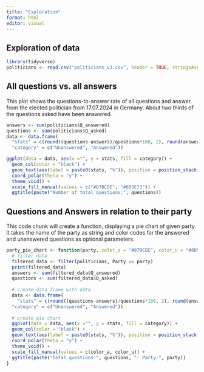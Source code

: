```yaml
---
title: "Exploration"
format: html
editor: visual
---
```


## Exploration of data

```r
library(tidyverse)
politicians <- read.csv("politicians_v3.csv", header = TRUE, stringsAsFactors = FALSE)
```

## All questions vs. all answers

This plot shows the questions-to-answer rate of all questions and answer from the elected politician from 17.07.2024 in Germany. About two thirds of the questions asked have been answered.

```r
answers <- sum(politicians$Q_answered)
questions <- sum(politicians$Q_asked)
data <- data.frame(
  "stats" = c(round((questions-answers)/questions*100, 2), round(answers/questions*100, 2)), 
  "category" = c("Unanswered", "Answered"))

ggplot(data = data, aes(x ="", y = stats, fill = category)) + 
  geom_col(color = "black") +
  geom_text(aes(label = paste0(stats, "%")), position = position_stack(vjust = 0.5))+
  coord_polar(theta = "y") +
  theme_void() +
  scale_fill_manual(values = c("#87BCDE", "#805E73")) +
  ggtitle(paste("Number of total questions:", questions))
```

## Questions and Answers in relation to their party

This code chunk will create a function, displaying a pie chart of given party. It takes the name of the party as string and color codes for the answered and unanswered questions as optional parameters.

```r
party_pie_chart <- function(party, color_a = "#87BCDE", color_u = "#805E73") {
  # filter data
  filtered_data <- filter(politicians, Party == party)
  print(filtered_data)
  answers <- sum(filtered_data$Q_answered)
  questions <- sum(filtered_data$Q_asked)
  
  # create data frame with data
  data <- data.frame(
    "stats" = c(round((questions-answers)/questions*100, 2), round(answers/questions*100, 2)), 
  "category" = c("Unanswered", "Answered"))
  
  # create pie chart
  ggplot(data = data, aes(x ="", y = stats, fill = category)) + 
  geom_col(color = "black") +
  geom_text(aes(label = paste0(stats, "%")), position = position_stack(vjust = 0.5))+
  coord_polar(theta = "y") +
  theme_void() +
  scale_fill_manual(values = c(color_a, color_u)) +
  ggtitle(paste("Total questions:", questions, "- Party:", party))
}
```
